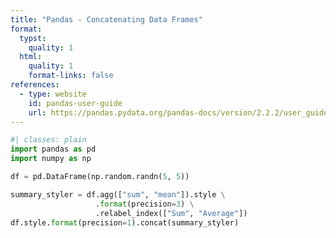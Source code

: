 ```yaml
---
title: "Pandas - Concatenating Data Frames"
format:
  typst:
    quality: 1
  html:
    quality: 1
    format-links: false
references:
  - type: website
    id: pandas-user-guide
    url: https://pandas.pydata.org/pandas-docs/version/2.2.2/user_guide/style.html#Concatenating-DataFrame-Outputs
---
```


```python
#| classes: plain
import pandas as pd
import numpy as np

df = pd.DataFrame(np.random.randn(5, 5))

summary_styler = df.agg(["sum", "mean"]).style \
                   .format(precision=3) \
                   .relabel_index(["Sum", "Average"])
df.style.format(precision=1).concat(summary_styler)
```
